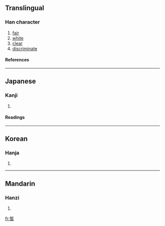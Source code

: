 ==Translingual==
===Han character===
{{Han char|rn=72|rad=日|as=08|sn=12|four=|canj=木中日 (DLA)}}
# [[fair]]
# [[white]]
# [[clear]]
# [[discriminate]]
====References====
{{Han ref|kx=0496.370|dkj=13991|hdz=21517.090|uh=6673|ud=26227}}

----
==Japanese==
===Kanji===
{{ja-kanji|grade=|rs=日08}}
# {{defn|Japanese}} 
====Readings====
{{ja-readings|on=[[せき]] (seki), [[しゃく]] (shaku)|kun=[[あきらか]] (akiraka)}}

----
==Korean==
===Hanja===
{{ko-hanja|hangeul=석|eumhun=|rv=seok|mr=sŏk|y=sek}}
# {{defn|Korean}}

----
==Mandarin==
===Hanzi===
{{cmn-hanzi|pin=[[xī]] (xi1), [[xì]] (xi4)|wg=hsi<sup>1</sup>, hsi<sup>4</sup>}}
# {{defn|Mandarin}}

[[fr:晳]]